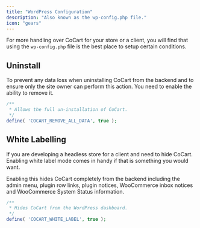 ```yaml
---
title: "WordPress Configuration"
description: "Also known as the wp-config.php file."
icon: "gears"
---
```


For more handling over CoCart for your store or a client, you will find that using the `wp-config.php` file is the best place to setup certain conditions.

## Uninstall

To prevent any data loss when uninstalling CoCart from the backend and to ensure only the site owner can perform this action. You need to enable the ability to remove it.

```php
/**
 * Allows the full un-installation of CoCart.
 */
define( 'COCART_REMOVE_ALL_DATA', true );
```

## White Labelling

If you are developing a headless store for a client and need to hide CoCart. Enabling white label mode comes in handy if that is something you would want.

Enabling this hides CoCart completely from the backend including the admin menu, plugin row links, plugin notices, WooCommerce inbox notices and WooCommerce System Status information.

```php
/**
 * Hides CoCart from the WordPress dashboard.
 */
define( 'COCART_WHITE_LABEL', true );
```
